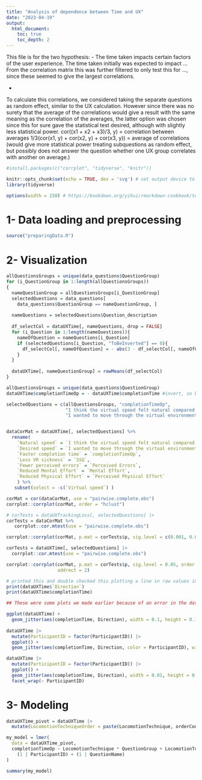 ```yaml
---
title: "Analysis of dependence between Time and UX"
date: "2023-04-19"
output:
  html_document:
    toc: true
    toc_depth: 2
---
```

This file is for the two hypothesis:
- The time taken impacts certain factors of the user experience.
The time taken initially was expected to impact ...
From the correlation matrix this was further filtered to only test this for ..., since these seemed to give the largest correlations.

- 





To calculate this correlations, we considered taking the separate questions as random effect, similar to the UX calculation. However since there was no surety that the average of the correlations would give a result with the same meaning as the correlation of the averages, the latter option was chosen since this for sure gave the statistical test desired, although with slightly less statistical power. 
cor((x1 + x2 + x3)/3, y) = correlation between averages
1/3(cor(x1, y) + cor(x2, y) + cor(x3, y)) = average of correlations (would give more statistical power treating subquestions as random effect, but possibly does not answer the question whether one UX group correlates with another on average.)



```r
#install.packages(c("corrplot", "tidyverse", "knitr"))
```

```r
knitr::opts_chunk$set(echo = TRUE, dev = 'svg') # set output device to svg
library(tidyverse)

options(width = 150) # https://bookdown.org/yihui/rmarkdown-cookbook/text-width.html
```


# 1- Data loading and preprocessing


```r
source("preparingData.R")
```


# 2- Visualization

```r
allQuestionsGroups = unique(data_questions$QuestionGroup)
for (i_QuestionGroup in 1:length(allQuestionsGroups))
{
  nameQuestionGroup = allQuestionsGroups[i_QuestionGroup]
  selectedQuestions = data_questions[
    data_questions$QuestionGroup == nameQuestionGroup, ]
  
  nameQuestions = selectedQuestions$Question_description
  
  df_selectCol = dataUXTime[, nameQuestions, drop = FALSE]
  for (i_Question in 1:length(nameQuestions)){
    nameOfQuestion = nameQuestions[i_Question]
    if (selectedQuestions[i_Question, "ToBeInverted"] == 0){
      df_selectCol[, nameOfQuestion] = - abs(3 - df_selectCol[, nameOfQuestion])
    }
  }
  
  dataUXTime[, nameQuestionGroup] = rowMeans(df_selectCol)
}
```


```r
allQuestionsGroups = unique(data_questions$QuestionGroup)
dataUXTime$completionTimeOp = - dataUXTime$completionTime #invert, so better = less time taken

selectedQuestions = c(allQuestionsGroups, "completionTimeOp",
                      "I think the virtual speed felt natural compared to normal walking",
                      "I wanted to move through the virtual environment")


dataCorMat = dataUXTime[, selectedQuestions] %>%
  rename(
    `Natural speed` = `I think the virtual speed felt natural compared to normal walking`,
    `Desired speed` = `I wanted to move through the virtual environment`,
    `Faster completion time` = `completionTimeOp`,
    `Less VR sickness` = `SSQ`,
    `Fewer perceived errors` = `Perceived Errors`,
    `Reduced Mental Effort` = `Mental Effort`,
    `Reduced Physical Effort` = `Perceived Physical Effort`
    ) %>%
   subset(select = -c(`Virtual speed`) ) 

corMat = cor(dataCorMat, use = "pairwise.complete.obs")
corrplot::corrplot(corMat, order = "hclust")
```

```r
# corTests = dataUXTrackingLoss[, selectedQuestions] |>
corTests = dataCorMat %>%
   corrplot::cor.mtest(use = "pairwise.complete.obs")

corrplot::corrplot(corMat, p.mat = corTests$p, sig.level = c(0.001, 0.01, 0.05), insig = 'label_sig', pch.cex = 0.9, order = "hclust" ) #,                 addrect = 2
```


```r
corTests = dataUXTime[, selectedQuestions] |> 
  corrplot::cor.mtest(use = "pairwise.complete.obs")

corrplot::corrplot(corMat, p.mat = corTests$p, sig.level = 0.05, order = "hclust",
                   addrect = 2)
```
```r
# printed this and double checked this plotting a line in raw values in Google Sheets, and it is indeed the more time taken, the better they rate the direction...
print(dataUXTime$`Direction`)
print(dataUXTime$completionTime)
```



```r
## These were some plots we made earlier because of an error in the data. We were trying to figure out why some values were unlogically negatively correlated, and checked if this was due to the Simpsons effect, where if and extra variable (aka participant) is not taken into account, the trend will be different. (For each participant it would go upward, while in total it would go downward). This was not the case, and in the end the weird values were caused by a wrong double inversion (therefore not inverting questions that should be inverted).

ggplot(dataUXTime) +
  geom_jitter(aes(completionTime, Direction), width = 0.1, height = 0.1)
  
dataUXTime |>
  mutate(ParticipantID = factor(ParticipantID)) |>
  ggplot() +
  geom_jitter(aes(completionTime, Direction, color = ParticipantID), width = 0.1, height = 0.1)

dataUXTime |>
  mutate(ParticipantID = factor(ParticipantID)) |>
  ggplot() +
  geom_jitter(aes(completionTime, Direction), width = 0.01, height = 0.01) +
  facet_wrap(~ ParticipantID)
```  




# 3- Modeling

```r
dataUXTime_pivot = dataUXTime |>
  mutate(LocomotionTechniqueOrder = paste(LocomotionTechnique, orderCondition, sep = ""))

my_model = lmer(
  data = dataUXTime_pivot,
  completionTimeOp ~ LocomotionTechnique * QuestionGroup + LocomotionTechniqueOrder +
    (1 | ParticipantID) + (1 | QuestionName)
)

summary(my_model)
```

